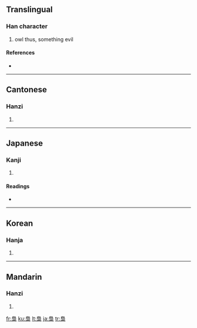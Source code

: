 {{see|枭}}
==Translingual==

===Han character===
{{Han char|rn=75|rad=木|as=07|sn=11|four=2790<sub>4</sub>|canj=竹日卜木 (HAYD)}}

# owl thus, something evil

====References====
* {{Han ref|kx=0529.160|dkj=14861|dj=0918.010|hdz=21217.110|uh=689F|ud=26783|bh=B1FA|bd=45562}}

----

==Cantonese==

===Hanzi===
{{yue-hanzi|jyut=|y=hiu1}}

# {{defn|Cantonese}}

----

==Japanese==

===Kanji===
{{ja-kanji|grade=|rs=木07}}

# {{defn|Japanese}}

====Readings====
* {{ja-readings|on=[[きょう]] (kyō)|kun=[[ふくろう]] (fukurou)}}

----

==Korean==

===Hanja===
{{ko-hanja|hangeul=효|eumhun=|rv=hyo|mr=hyo|y=hyo}}

# {{defn|Korean}}

----

==Mandarin==

===Hanzi===
{{cmn-hanzi|sim=枭|pin=[[xiāo]] ([[xiao1]])|wg=hsiao<sup>1</sup>}}

# {{defn|Mandarin}}

[[fr:梟]]
[[ku:梟]]
[[lt:梟]]
[[ja:梟]]
[[tr:梟]]